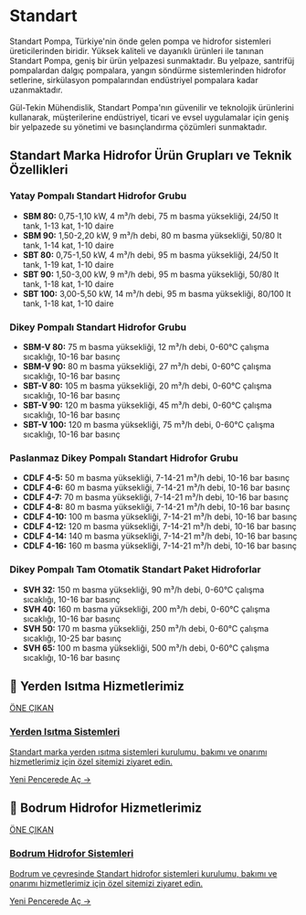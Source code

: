 # Standart

Standart Pompa, Türkiye'nin önde gelen pompa ve hidrofor sistemleri üreticilerinden biridir. Yüksek kaliteli ve dayanıklı ürünleri ile tanınan Standart Pompa, geniş bir ürün yelpazesi sunmaktadır. Bu yelpaze, santrifüj pompalardan dalgıç pompalara, yangın söndürme sistemlerinden hidrofor setlerine, sirkülasyon pompalarından endüstriyel pompalara kadar uzanmaktadır.

Gül-Tekin Mühendislik, Standart Pompa'nın güvenilir ve teknolojik ürünlerini kullanarak, müşterilerine endüstriyel, ticari ve evsel uygulamalar için geniş bir yelpazede su yönetimi ve basınçlandırma çözümleri sunmaktadır.

## Standart Marka Hidrofor Ürün Grupları ve Teknik Özellikleri

### Yatay Pompalı Standart Hidrofor Grubu

- **SBM 80:** 0,75-1,10 kW, 4 m³/h debi, 75 m basma yüksekliği, 24/50 lt tank, 1-13 kat, 1-10 daire
- **SBM 90:** 1,50-2,20 kW, 9 m³/h debi, 80 m basma yüksekliği, 50/80 lt tank, 1-14 kat, 1-10 daire
- **SBT 80:** 0,75-1,50 kW, 4 m³/h debi, 95 m basma yüksekliği, 24/50 lt tank, 1-19 kat, 1-10 daire
- **SBT 90:** 1,50-3,00 kW, 9 m³/h debi, 95 m basma yüksekliği, 50/80 lt tank, 1-18 kat, 1-10 daire
- **SBT 100:** 3,00-5,50 kW, 14 m³/h debi, 95 m basma yüksekliği, 80/100 lt tank, 1-18 kat, 1-10 daire

### Dikey Pompalı Standart Hidrofor Grubu

- **SBM-V 80:** 75 m basma yüksekliği, 12 m³/h debi, 0-60°C çalışma sıcaklığı, 10-16 bar basınç
- **SBM-V 90:** 80 m basma yüksekliği, 27 m³/h debi, 0-60°C çalışma sıcaklığı, 10-16 bar basınç
- **SBT-V 80:** 105 m basma yüksekliği, 20 m³/h debi, 0-60°C çalışma sıcaklığı, 10-16 bar basınç
- **SBT-V 90:** 120 m basma yüksekliği, 45 m³/h debi, 0-60°C çalışma sıcaklığı, 10-16 bar basınç
- **SBT-V 100:** 120 m basma yüksekliği, 75 m³/h debi, 0-60°C çalışma sıcaklığı, 10-16 bar basınç

### Paslanmaz Dikey Pompalı Standart Hidrofor Grubu

- **CDLF 4-5:** 50 m basma yüksekliği, 7-14-21 m³/h debi, 10-16 bar basınç
- **CDLF 4-6:** 60 m basma yüksekliği, 7-14-21 m³/h debi, 10-16 bar basınç
- **CDLF 4-7:** 70 m basma yüksekliği, 7-14-21 m³/h debi, 10-16 bar basınç
- **CDLF 4-8:** 80 m basma yüksekliği, 7-14-21 m³/h debi, 10-16 bar basınç
- **CDLF 4-10:** 100 m basma yüksekliği, 7-14-21 m³/h debi, 10-16 bar basınç
- **CDLF 4-12:** 120 m basma yüksekliği, 7-14-21 m³/h debi, 10-16 bar basınç
- **CDLF 4-14:** 140 m basma yüksekliği, 7-14-21 m³/h debi, 10-16 bar basınç
- **CDLF 4-16:** 160 m basma yüksekliği, 7-14-21 m³/h debi, 10-16 bar basınç

### Dikey Pompalı Tam Otomatik Standart Paket Hidroforlar

- **SVH 32:** 150 m basma yüksekliği, 90 m³/h debi, 0-60°C çalışma sıcaklığı, 10-16 bar basınç
- **SVH 40:** 160 m basma yüksekliği, 200 m³/h debi, 0-60°C çalışma sıcaklığı, 10-16 bar basınç
- **SVH 50:** 170 m basma yüksekliği, 250 m³/h debi, 0-60°C çalışma sıcaklığı, 10-25 bar basınç
- **SVH 65:** 100 m basma yüksekliği, 500 m³/h debi, 0-60°C çalışma sıcaklığı, 10-16 bar basınç

## 🌟 Yerden Isıtma Hizmetlerimiz

<a href="https://yerden-isitma.gul-tekinmuhendislik.com/" target="_blank" rel="noopener noreferrer" class="link-card featured">
  <div class="link-card-content">
    <span class="badge">ÖNE ÇIKAN</span>
    <h3>Yerden Isıtma Sistemleri</h3>
    <p>Standart marka yerden ısıtma sistemleri kurulumu, bakımı ve onarımı hizmetlerimiz için özel sitemizi ziyaret edin.</p>
    <span class="link-card-cta">Yeni Pencerede Aç →</span>
  </div>
</a>

## 🌟 Bodrum Hidrofor Hizmetlerimiz

<a href="https://bodrum-hidrofor.gul-tekinmuhendislik.com" target="_blank" rel="noopener noreferrer" class="link-card featured">
  <div class="link-card-content">
    <span class="badge">ÖNE ÇIKAN</span>
    <h3>Bodrum Hidrofor Sistemleri</h3>
    <p>Bodrum ve çevresinde Standart hidrofor sistemleri kurulumu, bakımı ve onarımı hizmetlerimiz için özel sitemizi ziyaret edin.</p>
    <span class="link-card-cta">Yeni Pencerede Aç →</span>
  </div>
</a>